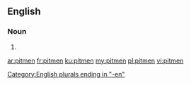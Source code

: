 ==English==

===Noun===
{{head|en|noun plural form}}

# {{plural of|pitman|lang=en}}

[[Category:English plurals ending in "-en"]]

[[ar:pitmen]]
[[fr:pitmen]]
[[ku:pitmen]]
[[my:pitmen]]
[[pl:pitmen]]
[[vi:pitmen]]